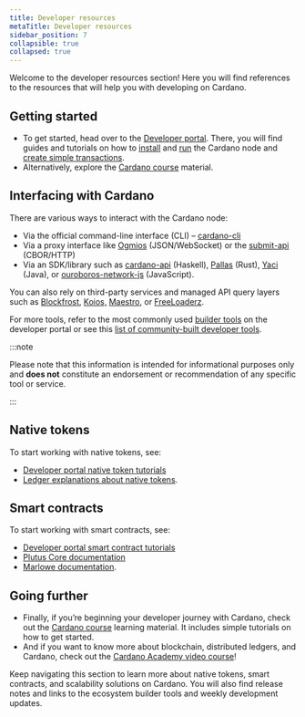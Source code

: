 ```yaml
---
title: Developer resources
metaTitle: Developer resources
sidebar_position: 7
collapsible: true
collapsed: true
---
```


Welcome to the developer resources section! Here you will find references to the resources that will help you with developing on Cardano.

## Getting started

-   To get started, head over to the [Developer portal](https://developers.cardano.org/). There, you will find guides and tutorials on how to [install](https://developers.cardano.org/docs/get-started/installing-cardano-node) and [run](https://developers.cardano.org/docs/get-started/running-cardano) the Cardano node and [create simple transactions](https://developers.cardano.org/docs/get-started/create-simple-transaction).
-   Alternatively, explore the [Cardano course](https://cardano-course.gitbook.io/cardano-course) material.

## Interfacing with Cardano

There are various ways to interact with the Cardano node:

-   Via the official command-line interface (CLI) – [cardano-cli](https://github.com/IntersectMBO/cardano-cli)
-   Via a proxy interface like [Ogmios](https://ogmios.dev/) (JSON/WebSocket) or the [submit-api](https://github.com/IntersectMBO/cardano-node/tree/master/cardano-submit-api) (CBOR/HTTP)
-   Via an SDK/library such as [cardano-api](https://github.com/IntersectMBO/cardano-api) (Haskell), [Pallas](https://github.com/txpipe/pallas) (Rust), [Yaci](https://github.com/bloxbean/yaci) (Java), or [ouroboros-network-js](https://github.com/StricaHQ/ouroboros-network-js) (JavaScript).
    
You can also rely on third-party services and managed API query layers such as [Blockfrost](https://blockfrost.io/), [Koios,](https://www.koios.rest/) [Maestro](https://www.gomaestro.org/), or [FreeLoaderz](https://freeloaderz.gitbook.io/freeloaderz-docs/).

For more tools, refer to the most commonly used [builder tools](https://developers.cardano.org/tools) on the developer portal or see this [list of community-built developer tools](https://www.essentialcardano.io/article/a-list-of-community-built-developer-tools-on-cardano).

:::note  
  
Please note that this information is intended for informational purposes only and **does not** constitute an endorsement or recommendation of any specific tool or service.
  
:::

## Native tokens

To start working with native tokens, see:

-   [Developer portal native token tutorials](https://developers.cardano.org/docs/native-tokens/)
-   [Ledger explanations about native tokens](https://cardano-ledger.readthedocs.io/en/latest/explanations/index.html).
    
## Smart contracts

To start working with smart contracts, see:

-   [Developer portal smart contract tutorials](https://developers.cardano.org/docs/smart-contracts/)
-   [Plutus Core documentation](https://plutus.readthedocs.io/en/latest/index.html)
-   [Marlowe documentation](https://docs.marlowe.iohk.io/docs/introduction).
    

## Going further

-   Finally, if you’re beginning your developer journey with Cardano, check out the [Cardano course](https://cardano-course.gitbook.io/cardano-course/) learning material. It includes simple tutorials on how to get started.
-   And if you want to know more about blockchain, distributed ledgers, and Cardano, check out the [Cardano Academy video course](https://learn.academy.cardanofoundation.org/landing)!
    
Keep navigating this section to learn more about native tokens, smart contracts, and scalability solutions on Cardano. You will also find release notes and links to the ecosystem builder tools and weekly development updates.
